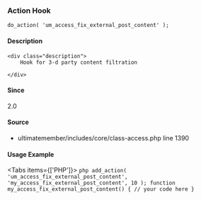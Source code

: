 
<UMBreadCrumb type="action"/>

### Action Hook    
    
```
do_action( 'um_access_fix_external_post_content' );
```

#### Description
    <div class="description">
        Hook for 3-d party content filtration
 
    </div>



#### Since
<div class="description">
2.0
</div>

#### Source
  - <Link href="https://github.com/ultimatemember/ultimatemember/tree/2.5.0/includes/core/class-access.php#L1390">ultimatemember/includes/core/class-access.php</Link> <Link href="https://github.com/ultimatemember/ultimatemember/tree/2.5.0/includes/core/class-access.php#L1390">line 1390</Link>



#### Usage Example

<Tabs items={['PHP']}>
    <Tab>
    ```php
    add_action( 'um_access_fix_external_post_content', 'my_access_fix_external_post_content', 10 );
 function my_access_fix_external_post_content() {
     // your code here
 }
    ```
    </Tab>
</Tabs>